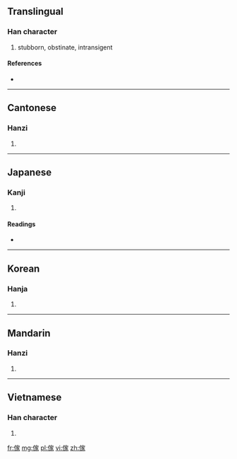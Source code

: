 {{also|家}}
==Translingual==

===Han character===
{{Han char|rn=9|rad=人|as=10|sn=12|four=2323<sub>2</sub>|canj=人十一人 (OJMO)}}

# stubborn, obstinate, intransigent

====References====
* {{Han ref|kx=0114.051|dkj=00992|dj=0242.140|hdz=10206.020|uh=50A2|ud=20642|bh=B3C3|bd=46019}}

----

==Cantonese==

===Hanzi===
{{yue-hanzi|jyut=|y=ga1}}

# {{defn|lang=yue|sort=人10}}

----

==Japanese==

===Kanji===
{{ja-kanji|grade=|rs=人10}}

# {{defn|lang=ja|sort=人10}}

====Readings====
* {{ja-readings|on=[[か]] (ka)|kun=[[かぐ]] (kagu)}}

----

==Korean==

===Hanja===
{{ko-hanja|hangeul=가|rv=ga|mr=ka}}

# {{defn|lang=ko|sort=人10}}

----

==Mandarin==

===Hanzi===
{{cmn-hanzi|pin=[[jiā]] ([[jia1]])|wg=chia<sup>1</sup>}}

# {{defn|lang=cmn|sort=人10}}

----

==Vietnamese==

===Han character===
{{vi-hantu|[[gia]]|rs=人10}}

# {{defn|lang=vi|sort=人10}}

[[fr:傢]]
[[mg:傢]]
[[pl:傢]]
[[vi:傢]]
[[zh:傢]]